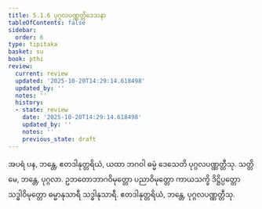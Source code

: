```yaml
---
title: 5.1.6 ပုဂ္ဂလပဏ္ဏတ္တိဒေသနာ
tableOfContents: false
sidebar:
  order: 6
type: tipitaka
basket: su
book: pthi
review:
  current: review
  updated: '2025-10-20T14:29:14.618498'
  updated_by: ''
  notes: ''
  history:
  - state: review
    date: '2025-10-20T14:29:14.618498'
    updated_by: ''
    notes: ''
    previous_state: draft
---
```



<DynamicBreadcrumb />


<ReviewStatus review={frontmatter.review} showDetails={true} />

<HypothesisAnnotation frontmatter={frontmatter} />

<Division number="150" book="pthi" e="ch" v="8" p="87">

<Paragraph number="310" book="pthi">
အပရံ ပန, ဘန္တေ, ဧတဒါနုတ္တရိယံ, ယထာ ဘဂဝါ ဓမ္မံ ဒေသေတိ ပုဂ္ဂလပဏ္ဏတ္တီသု. သတ္တိမေ, ဘန္တေ, ပုဂ္ဂလာ. ဥဘတောဘာဂဝိမုတ္တော ပညာဝိမုတ္တော ကာယသက္ခိ ဒိဋ္ဌိပ္ပတ္တော သဒ္ဓါဝိမုတ္တော ဓမ္မာနုသာရီ သဒ္ဓါနုသာရီ. ဧတဒါနုတ္တရိယံ, ဘန္တေ, ပုဂ္ဂလပဏ္ဏတ္တီသု.
</Paragraph>
</Division>